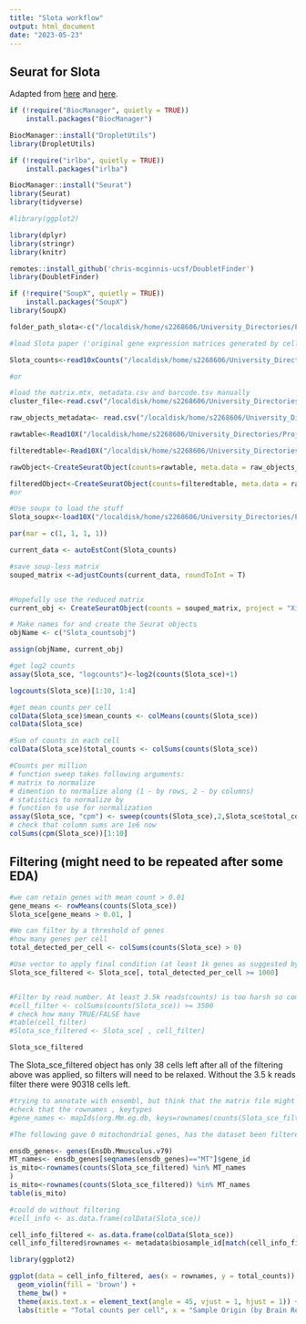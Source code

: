 ```yaml
---
title: "Slota workflow"
output: html_document
date: "2023-05-23"
---
```


## Seurat for Slota

Adapted from [here](https://bioconductor.org/packages/release/bioc/vignettes/DropletUtils/inst/doc/DropletUtils.html#reading-in-10x-genomics-data) and [here](https://www.singlecellcourse.org/scrna-seq-analysis-with-bioconductor.html).

```r
if (!require("BiocManager", quietly = TRUE))
    install.packages("BiocManager")

BiocManager::install("DropletUtils")
library(DropletUtils)

if (!require("irlba", quietly = TRUE))
    install.packages("irlba")

BiocManager::install("Seurat")
library(Seurat)
library(tidyverse)

#library(ggplot2)

library(dplyr)
library(stringr)
library(knitr)

remotes::install_github('chris-mcginnis-ucsf/DoubletFinder')
library(DoubletFinder)

if (!require("SoupX", quietly = TRUE))
    install.packages("SoupX")
library(SoupX)

```

```r
folder_path_slota<-c("/localdisk/home/s2268606/University_Directories/Project_23/External_datasets/Slota_paper")

#load Slota paper ('original gene expression matrices generated by cellranger' according to https://singlecell.broadinstitute.org/single_cell/study/SCP1962/dysregulation-of-neuroprotective-astrocytes-a-spectrum-of-microglial-activation-states-and-altered-hippocampal-neurogenesis-are-revealed-by-single-cell-rna-sequencing-in-prion-disease#study-download)

Slota_counts<-read10xCounts("/localdisk/home/s2268606/University_Directories/Project_23/External_datasets/Slota_paper_original_format/", col.names=TRUE)

#or

#load the matrix.mtx, metadata.csv and barcode.tsv manually
cluster_file<-read.csv("/localdisk/home/s2268606/University_Directories/Project_23/External_datasets/Slota_paper_original_format/cluster_file.csv")

raw_objects_metadata<- read.csv("/localdisk/home/s2268606/University_Directories/Project_23/External_datasets/Slota_paper/metadata.csv")

rawtable<-Read10X("/localdisk/home/s2268606/University_Directories/Project_23/External_datasets/Slota_paper/raw_feature_bc_matrix")

filteredtable<-Read10X("/localdisk/home/s2268606/University_Directories/Project_23/External_datasets/Slota_paper/filtered_feature_bc_matrix/")

rawObject<-CreateSeuratObject(counts=rawtable, meta.data = raw_objects_metadata )

filteredObject<-CreateSeuratObject(counts=filteredtable, meta.data = raw_objects_metadata)
#or

#Use soupx to load the stuff
Slota_soupx<-load10X("/localdisk/home/s2268606/University_Directories/Project_23/External_datasets/Slota_paper_original_format/")

```

```r
par(mar = c(1, 1, 1, 1))

current_data <- autoEstCont(Slota_counts)

#save soup-less matrix
souped_matrix <-adjustCounts(current_data, roundToInt = T)


#Hopefully use the reduced matrix
current_obj <- CreateSeuratObject(counts = souped_matrix, project = "Ximerakis")

# Make names for and create the Seurat objects
objName <- c("Slota_countsobj")

assign(objName, current_obj)
```

```r
#get log2 counts
assay(Slota_sce, "logcounts")<-log2(counts(Slota_sce)+1)
```

```r
logcounts(Slota_sce)[1:10, 1:4]
```

```r
#get mean counts per cell
colData(Slota_sce)$mean_counts <- colMeans(counts(Slota_sce))
colData(Slota_sce)
```

```r
#Sum of counts in each cell
colData(Slota_sce)$total_counts <- colSums(counts(Slota_sce))
```

```r
#Counts per million
# function sweep takes following arguments:
# matrix to normalize
# dimention to normalize along (1 - by rows, 2 - by columns)
# statistics to normalize by
# function to use for normalization
assay(Slota_sce, "cpm") <- sweep(counts(Slota_sce),2,Slota_sce$total_counts/1e6,'/')
# check that column sums are 1e6 now
colSums(cpm(Slota_sce))[1:10]
```

## Filtering (might need to be repeated after some EDA)

```r
#we can retain genes with mean count > 0.01
gene_means <- rowMeans(counts(Slota_sce))
Slota_sce[gene_means > 0.01, ]

#We can filter by a threshold of genes
#how many genes per cell
total_detected_per_cell <- colSums(counts(Slota_sce) > 0)

#Use vector to apply final condition (at least 1k genes as suggested by Nick on 23/05/2023)
Slota_sce_filtered <- Slota_sce[, total_detected_per_cell >= 1000]


#Filter by read number. At least 3.5k reads(counts) is too harsh so commented out (see note below)
#cell_filter <- colSums(counts(Slota_sce)) >= 3500
# check how many TRUE/FALSE have
#table(cell_filter)
#Slota_sce_filtered <- Slota_sce[ , cell_filter]

Slota_sce_filtered
```

The Slota_sce_filtered object has only 38 cells left after all of the filtering above was applied, so filters will need to be relaxed. Without the 3.5 k reads filter there were 90318 cells left.

```r
#trying to annotate with ensembl, but think that the matrix file might already have this.
#check that the rownames , keytypes
#gene_names <- mapIds(org.Mm.eg.db, keys=rownames(counts(Slota_sce_filtered)), keytype='ENSEMBL',columns='SYMBOL', column='SYMBOL')

#The following gave 0 mitochondrial genes, has the dataset been filtered already?

ensdb_genes<- genes(EnsDb.Mmusculus.v79)
MT_names<- ensdb_genes[seqnames(ensdb_genes)=="MT"]$gene_id
is_mito<-rownames(counts(Slota_sce_filtered) %in% MT_names
)
is_mito<-rownames(counts(Slota_sce_filtered)) %in% MT_names
table(is_mito)
```

```r
#could do without filtering
#cell_info <- as.data.frame(colData(Slota_sce))

cell_info_filtered <- as.data.frame(colData(Slota_sce))
cell_info_filtered$rownames <- metadata$biosample_id[match(cell_info_filtered$Barcode, metadata$NAME)]
```

```r
library(ggplot2)

ggplot(data = cell_info_filtered, aes(x = rownames, y = total_counts)) +
  geom_violin(fill = 'brown') +
  theme_bw() +
  theme(axis.text.x = element_text(angle = 45, vjust = 1, hjust = 1)) +
  labs(title = "Total counts per cell", x = "Sample Origin (by Brain Region)")

```
